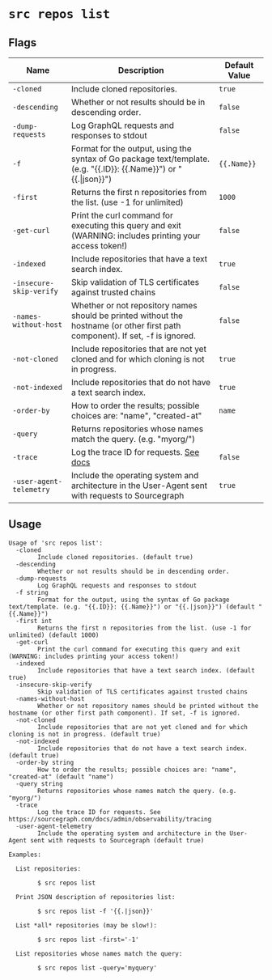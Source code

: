 # `src repos list`


## Flags

| Name | Description | Default Value |
|------|-------------|---------------|
| `-cloned` | Include cloned repositories. | `true` |
| `-descending` | Whether or not results should be in descending order. | `false` |
| `-dump-requests` | Log GraphQL requests and responses to stdout | `false` |
| `-f` | Format for the output, using the syntax of Go package text/template. (e.g. "\{\{.ID\}\}: \{\{.Name\}\}") or "\{\{.\|json\}\}") | `{{.Name}}` |
| `-first` | Returns the first n repositories from the list. (use -1 for unlimited) | `1000` |
| `-get-curl` | Print the curl command for executing this query and exit (WARNING: includes printing your access token!) | `false` |
| `-indexed` | Include repositories that have a text search index. | `true` |
| `-insecure-skip-verify` | Skip validation of TLS certificates against trusted chains | `false` |
| `-names-without-host` | Whether or not repository names should be printed without the hostname (or other first path component). If set, -f is ignored. | `false` |
| `-not-cloned` | Include repositories that are not yet cloned and for which cloning is not in progress. | `true` |
| `-not-indexed` | Include repositories that do not have a text search index. | `true` |
| `-order-by` | How to order the results; possible choices are: "name", "created-at" | `name` |
| `-query` | Returns repositories whose names match the query. (e.g. "myorg/") |  |
| `-trace` | Log the trace ID for requests. [See docs](/admin/observability/tracing) | `false` |
| `-user-agent-telemetry` | Include the operating system and architecture in the User-Agent sent with requests to Sourcegraph | `true` |


## Usage

```
Usage of 'src repos list':
  -cloned
    	Include cloned repositories. (default true)
  -descending
    	Whether or not results should be in descending order.
  -dump-requests
    	Log GraphQL requests and responses to stdout
  -f string
    	Format for the output, using the syntax of Go package text/template. (e.g. "{{.ID}}: {{.Name}}") or "{{.|json}}") (default "{{.Name}}")
  -first int
    	Returns the first n repositories from the list. (use -1 for unlimited) (default 1000)
  -get-curl
    	Print the curl command for executing this query and exit (WARNING: includes printing your access token!)
  -indexed
    	Include repositories that have a text search index. (default true)
  -insecure-skip-verify
    	Skip validation of TLS certificates against trusted chains
  -names-without-host
    	Whether or not repository names should be printed without the hostname (or other first path component). If set, -f is ignored.
  -not-cloned
    	Include repositories that are not yet cloned and for which cloning is not in progress. (default true)
  -not-indexed
    	Include repositories that do not have a text search index. (default true)
  -order-by string
    	How to order the results; possible choices are: "name", "created-at" (default "name")
  -query string
    	Returns repositories whose names match the query. (e.g. "myorg/")
  -trace
    	Log the trace ID for requests. See https://sourcegraph.com/docs/admin/observability/tracing
  -user-agent-telemetry
    	Include the operating system and architecture in the User-Agent sent with requests to Sourcegraph (default true)

Examples:

  List repositories:

    	$ src repos list

  Print JSON description of repositories list:

    	$ src repos list -f '{{.|json}}'

  List *all* repositories (may be slow!):

    	$ src repos list -first='-1'

  List repositories whose names match the query:

    	$ src repos list -query='myquery'



```
